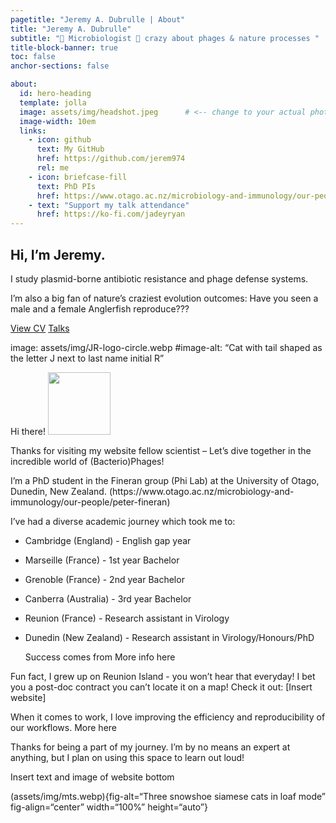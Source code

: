 ```yaml
---
pagetitle: "Jeremy A. Dubrulle | About"
title: "Jeremy A. Dubrulle"
subtitle: "🦠 Microbiologist 🦠 crazy about phages & nature processes "
title-block-banner: true
toc: false
anchor-sections: false

about:
  id: hero-heading
  template: jolla
  image: assets/img/headshot.jpeg      # <-- change to your actual photo path
  image-width: 10em
  links:
    - icon: github
      text: My GitHub
      href: https://github.com/jerem974
      rel: me
    - icon: briefcase-fill
      text: PhD PIs
      href: https://www.otago.ac.nz/microbiology-and-immunology/our-people/peter-fineran
    - text: "Support my talk attendance"
      href: https://ko-fi.com/jadeyryan
---
```



:::: hero
::: hero-text
# Hi, I’m Jeremy.

I study plasmid-borne antibiotic resistance and phage defense systems.

I'm also a big fan of nature's craziest evolution outcomes: Have you seen a male and a female Anglerfish reproduce???

[View CV](cv.qmd){.btn .cta} [Talks](talks.qmd){.btn}
:::
::::

image: assets/img/JR-logo-circle.webp #image-alt: "Cat with tail shaped as the letter J next to last name initial R"


::: {#hero-heading}
:::

Hi there! ![](assets/img/JR-logo.webp){.img-va-bottom fig-alt="cat with tail shaped as the letter J next to last name initial R" width="100"}

Thanks for visiting my website fellow scientist -- Let's dive together in the incredible world of (Bacterio)Phages!

I'm a PhD student in the Fineran group (Phi Lab) at the University of Otago, Dunedin, New Zealand. (https://www.otago.ac.nz/microbiology-and-immunology/our-people/peter-fineran)

I've had a diverse academic journey which took me to:

-   Cambridge (England) - English gap year

-   Marseille (France) - 1st year Bachelor

-   Grenoble (France) - 2nd year Bachelor

-   Canberra (Australia) - 3rd year Bachelor

-   Reunion (France) - Research assistant in Virology

-   Dunedin (New Zealand) - Research assistant in Virology/Honours/PhD

    Success comes from More info here

Fun fact, I grew up on Reunion Island - you won't hear that everyday! I bet you a post-doc contract you can't locate it on a map! Check it out: \[Insert website\]

When it comes to work, I love improving the efficiency and reproducibility of our workflows. More here

Thanks for being a part of my journey. I'm by no means an expert at anything, but I plan on using this space to learn out loud!

Insert text and image of website bottom

(assets/img/mts.webp){fig-alt="Three snowshoe siamese cats in loaf mode" fig-align="center" width="100%" height="auto"}
